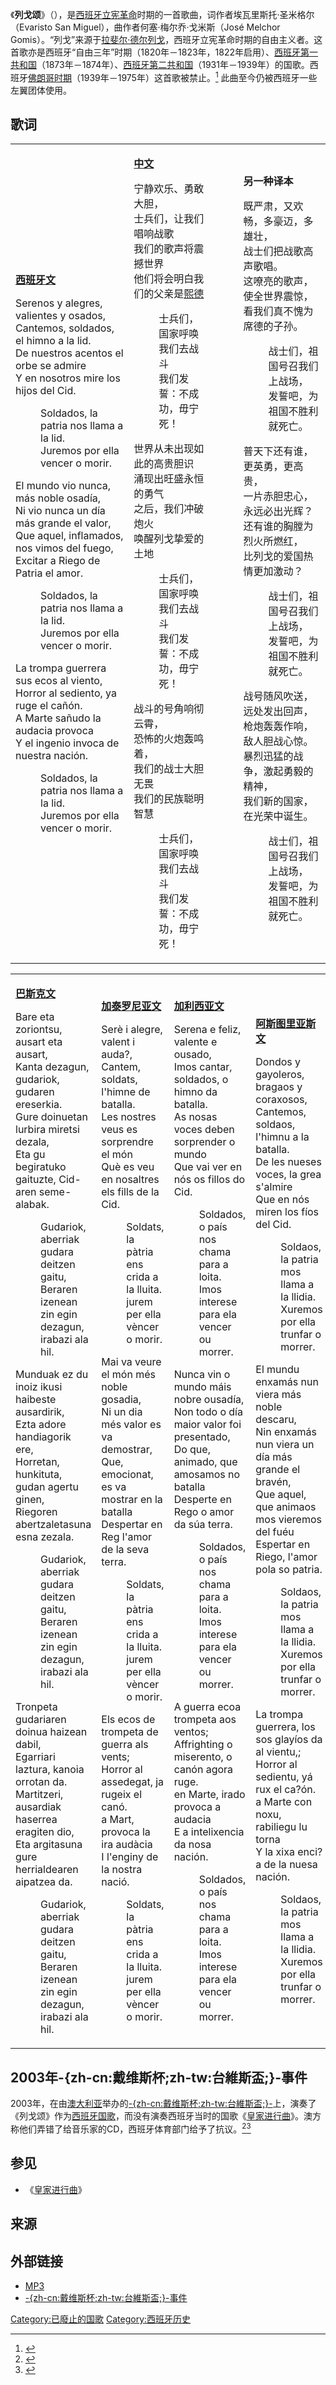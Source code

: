 {{Infobox anthem
|title         = Himno de Riego
|chinese_title = 列戈颂
|image         = COA_of_the_Second_Spanish_Republic.svg
|image_size    = 
|border        =
|caption       = [[西班牙国徽|西班牙第二共和国国徽]]
|prefix        = 国歌
|country       = [[File:Flag_of_the_First_Spanish_Republic.svg|border]] [[西班牙第一共和国|西班牙第一共和国]]<br>[[File:Flag_of_the_Second_Spanish_Republic.svg|border]] [[西班牙第二共和国|西班牙第二共和国]]
|author        = 埃瓦里斯托·圣米格尔
|lyrics_date   = 1820年
|composer      = 何塞·梅尔乔·戈米斯
|music_date    = 1820年
|adopted       = 1822年、1873年、1931年
|until         = 1823年、1874年、1939年
|sound         = Himno Riego.ogg
|sound_title   = 《列戈颂》（1分27秒）
}}
{{listen
 |filename = Himno de Riego.ogg
 |title = 《列戈颂》（演奏版）
 |description =
 |format = 
 |filename2 = National-Anthem-of-Spain- 1931-1939 -Himno-de-Riego.ogg
 |title2 = 《列戈颂》（演唱版）
 |description2 = 
 |format2 = 
}}
{{Anthem History
| Nation = 西班牙
| Flag = Flag of Spain.svg
| Year1 = 1770 - 1822
| Name1 = [[皇家进行曲|皇家进行曲]]
| Year2 = 1822 - 1823
| Name2 = '''列戈颂'''
| Year3 = 1823 - 1873
| Name3 = [[皇家进行曲|皇家进行曲]]
| Year4 = 1873 - 1874
| Name4 = '''列戈颂'''
| Year5 = 1874 - 1931
| Name5 = [[皇家进行曲|皇家进行曲]]
| Year6 = 1931 - 1939
| Name6= '''列戈颂'''
| Year7 = 1942 -
| Name7 = [[皇家进行曲|皇家进行曲]]
}}
《'''列戈颂'''》（{{lang-es|'''Himno de Riego'''}}），是[[西班牙立宪革命|西班牙立宪革命]]时期的一首歌曲，词作者埃瓦里斯托·圣米格尔（Evaristo San Miguel），曲作者何塞·梅尔乔·戈米斯（José Melchor Gomis）。“列戈”来源于[[拉斐尔·德尔列戈|拉斐尔·德尔列戈]]，西班牙立宪革命时期的自由主义者。这首歌亦是西班牙“自由三年”时期（1820年－1823年，1822年启用）、[[西班牙第一共和国|西班牙第一共和国]]（1873年－1874年）、[[西班牙第二共和国|西班牙第二共和国]]（1931年－1939年）的国歌。西班牙[[佛朗哥时期|佛朗哥时期]]（1939年－1975年）这首歌被禁止。<ref>{{Cite web |url=http://www.nationalanthems.info/es-39.htm |title=Spain (1822-1823, 1931-1939) - nationalanthems.info |accessdate=2013-12-02 |archive-date=2020-11-14 |archive-url=https://web.archive.org/web/20201114002836/http://www.nationalanthems.info/es-39.htm |dead-url=no }}</ref>
此曲至今仍被西班牙一些左翼团体使用。

==歌词==
{|
|-
| valign="top" |
'''[[西班牙文|西班牙文]]'''

Serenos y alegres, valientes y osados,<br />
Cantemos, soldados, el himno a la lid.<br />
De nuestros acentos el orbe se admire<br />
Y en nosotros mire los hijos del Cid.

:Soldados, la patria nos llama a la lid.
:Juremos por ella vencer o morir.

El mundo vio nunca, más noble osadía,<br />
Ni vio nunca un día más grande el valor,<br />
Que aquel, inflamados, nos vimos del fuego,<br />
Excitar a Riego de Patria el amor.

:Soldados, la patria nos llama a la lid.
:Juremos por ella vencer o morir.

La trompa guerrera sus ecos al viento,<br />
Horror al sediento, ya ruge el cañón.<br />
A Marte sañudo la audacia provoca<br />
Y el ingenio invoca de nuestra nación.

:Soldados, la patria nos llama a la lid.
:Juremos por ella vencer o morir.
|
'''[[中文|中文]]'''

宁静欢乐、勇敢大胆，<br />
士兵们，让我们唱响战歌<br />
我们的歌声将震撼世界<br />
他们将会明白我们的父亲是[[熙德|熙德]]

:士兵们，国家呼唤我们去战斗
:我们发誓：不成功，毋宁死！

世界从未出现如此的高贵胆识<br />
涌现出旺盛永恒的勇气<br />
之后，我们冲破炮火<br />
唤醒列戈挚爱的土地

:士兵们，国家呼唤我们去战斗
:我们发誓：不成功，毋宁死！

战斗的号角响彻云霄，<br />
恐怖的火炮轰鸣着，<br />
我们的战士大胆无畏<br />
我们的民族聪明智慧

:士兵们，国家呼唤我们去战斗
:我们发誓：不成功，毋宁死！
|
:'''另一种译本'''

:既严肃，又欢畅，多豪迈，多雄壮，<br />
:战士们把战歌高声歌唱。<br />
:这嘹亮的歌声，使全世界震惊，<br />
:看我们真不愧为席德的子孙。

::战士们，祖国号召我们上战场，
::发誓吧，为祖国不胜利就死亡。

:普天下还有谁，更英勇，更高贵，<br />
:一片赤胆忠心，永远必出光辉？<br />
:还有谁的胸膛为烈火所燃红，<br />
:比列戈的爱国热情更加激动？

::战士们，祖国号召我们上战场，
::发誓吧，为祖国不胜利就死亡。

:战号随风吹送，远处发出回声，<br />
:枪炮轰轰作响，敌人胆战心惊。<br />
:暴烈迅猛的战争，激起勇毅的精神，<br />
:我们新的国家，在光荣中诞生。

::战士们，祖国号召我们上战场，
::发誓吧，为祖国不胜利就死亡。
|}

{|
|-
| valign="top" |
'''[[巴斯克文|巴斯克文]]'''

Bare eta zoriontsu, ausart eta ausart,<br />
Kanta dezagun, gudariok, gudaren ereserkia.<br />
Gure doinuetan lurbira miretsi dezala,<br />
Eta gu begiratuko gaituzte, Cid-aren seme-alabak.

:Gudariok, aberriak gudara deitzen gaitu,
:Beraren izenean zin egin dezagun, irabazi ala hil.

Munduak ez du inoiz ikusi haibeste ausardirik,<br />
Ezta adore handiagorik ere,<br />
Horretan, hunkituta, gudan agertu ginen,<br />
Riegoren abertzaletasuna esna zezala.

:Gudariok, aberriak gudara deitzen gaitu,
:Beraren izenean zin egin dezagun, irabazi ala hil.

Tronpeta gudariaren doinua haizean dabil,<br />
Egarriari laztura, kanoia orrotan da.<br />
Martitzeri, ausardiak haserrea eragiten dio,<br />
Eta argitasuna gure herrialdearen aipatzea da.

:Gudariok, aberriak gudara deitzen gaitu,
:Beraren izenean zin egin dezagun, irabazi ala hil.
|
'''[[加泰罗尼亚文|加泰罗尼亚文]]'''

Serè i alegre, valent i auda?,<br />
Cantem, soldats, l'himne de batalla.<br />
Les nostres veus es sorprendre el món<br />
Què es veu en nosaltres els fills de la Cid.

: Soldats, la pàtria ens crida a la lluita.
: jurem per ella vèncer o morir.

Mai va veure el món més noble gosadia,<br />
Ni un dia més valor es va demostrar,<br />
Que, emocionat, es va mostrar en la batalla<br />
Despertar en Reg l'amor de la seva terra.

: Soldats, la pàtria ens crida a la lluita.
: jurem per ella vèncer o morir.

Els ecos de trompeta de guerra als vents;<br />
Horror al assedegat, ja rugeix el canó.<br />
a Mart, provoca la ira audàcia<br /> 
I l'enginy de la nostra nació.

: Soldats, la pàtria ens crida a la lluita.
: jurem per ella vèncer o morir.
|
'''[[加利西亚语|加利西亚文]]'''

Serena e feliz, valente e ousado,<br />
Imos cantar, soldados, o himno da batalla.<br />
As nosas voces deben sorprender o mundo<br />
Que vai ver en nós os fillos do Cid.

: Soldados, o país nos chama para a loita.
: Imos interese para ela vencer ou morrer.

Nunca vin o mundo máis nobre ousadía,<br />
Non todo o día maior valor foi presentado,<br />
Do que, animado, que amosamos no batalla<br />
Desperte en Rego o amor da súa terra.

: Soldados, o país nos chama para a loita.
: Imos interese para ela vencer ou morrer.

A guerra ecoa trompeta aos ventos;<br />
Affrighting o miserento, o canón agora ruge.<br />
en Marte, irado provoca a audacia<br />
E a intelixencia da nosa nación.

: Soldados, o país nos chama para a loita.
: Imos interese para ela vencer ou morrer.
|
'''[[阿斯图里亚斯语|阿斯图里亚斯文]]'''

Dondos y gayoleros, bragaos y coraxosos,<br />
Cantemos, soldaos, l'himnu a la batalla.<br />
De les nueses voces, la grea s'almire<br />
Que en nós miren los fíos del Cid.

: Soldaos, la patria mos llama a la llidia.
: Xuremos por ella trunfar o morrer.

El mundu enxamás nun viera más noble descaru,<br />
Nin enxamás nun viera un día más grande el bravén,<br />
Que aquel, que animaos mos vieremos del fuéu<br />
Espertar en Riego, l'amor pola so patria.

: Soldaos, la patria mos llama a la llidia.
: Xuremos por ella trunfar o morrer.

La trompa guerrera, los sos glayíos da al vientu,;<br />
Horror al sedientu, yá rux el ca?ón.<br />
a Marte con noxu, rabiliegu lu torna<br />
Y la xixa enci?a de la nuesa nación.

: Soldaos, la patria mos llama a la llidia.
: Xuremos por ella trunfar o morrer.
|}

==2003年-{zh-cn:戴维斯杯;zh-tw:台維斯盃;}-事件==
2003年，在由[[澳大利亚|澳大利亚]]举办的[[戴维斯杯|-{zh-cn:戴维斯杯;zh-tw:台維斯盃;}-]]上，{{le|詹姆斯·莫里森 (音乐家)|James Morrison (musician)|詹姆斯·莫里森}}演奏了《列戈颂》作为[[西班牙国歌|西班牙国歌]]，而没有演奏西班牙当时的国歌《[[皇家进行曲|皇家进行曲]]》。澳方称他们弄错了给音乐家的CD，西班牙体育部门给予了抗议。<ref>{{cite web |url=http://www.as.com/articulo/Deporte/Sono/himno/oficial/Segunda/Republica/dasmasB00/20031128dasdasmas_2/Tes/ |title=Diario AS, 28 de noviembre de 2003 (Spanish) |publisher=As.com |date=2003-11-28 |accessdate=2012-08-17 |archive-date=2007-06-29 |archive-url=https://web.archive.org/web/20070629132020/http://www.as.com/articulo/Deporte/Sono/himno/oficial/Segunda/Republica/dasmasB00/20031128dasdasmas_2/Tes/ |dead-url=no }}</ref><ref>{{cite web |url=http://www.youtube.com/watch?v=Scr0uOMQiJY |title=Fragmento de cobertura informativa en CNN+ (video) |publisher=Youtube.com |date= |accessdate=2012-08-17 |archive-date=2020-12-03 |archive-url=https://web.archive.org/web/20201203033126/https://www.youtube.com/watch?v=Scr0uOMQiJY |dead-url=no }}</ref>

==参见==
*《[[皇家进行曲|皇家进行曲]]》

==来源==
{{reflist}}

==外部链接==
*[http://www.izqrepublicana.es/documentacion/himnoderiego4.mp3 MP3] {{Wayback|url=http://www.izqrepublicana.es/documentacion/himnoderiego4.mp3 |date=20160304191208 }}
*[http://news.bbc.co.uk/sport1/hi/tennis/3245678.stm -{zh-cn:戴维斯杯;zh-tw:台維斯盃;}-事件] {{Wayback|url=http://news.bbc.co.uk/sport1/hi/tennis/3245678.stm |date=20040609215612 }}

[[Category:已廢止的国歌|Category:已廢止的国歌]]
[[Category:西班牙历史|Category:西班牙历史]]